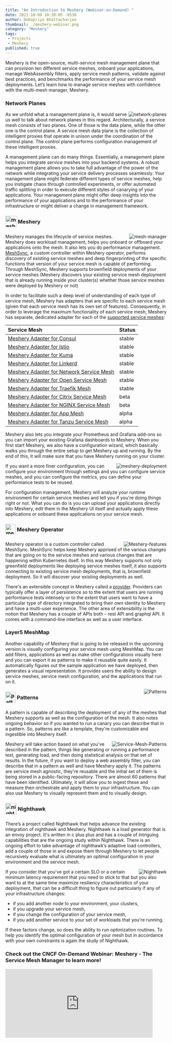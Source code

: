 ---
title: "An Introduction to Meshery (Webinar-on-Demand) "
date: 2021-10-09 10:30:05 -0530
author: Debopriya Bhattacharjee
thumbnail: ./meshery-webinar.png
category: "Meshery"
tags:
 - Projects
 - Meshery
published: true
---








<BlogWrapper>

<div class="intro ">
<p>Meshery is the open-source, multi-service mesh management plane that can provision ten different service meshes, onboard your applications, manage WebAssembly filters, apply service mesh patterns, validate against best practices, and benchmarks the performance of your service mesh deployments. Let’s learn how to manage service meshes with confidence with the multi-mesh manager, Meshery. </p>
</div>

<h3>Network Planes</h3>
<img src={Planes} className="slides-right" align="right" alt="network-planes" />
<p>As we unfold what a management plane is, it would serve us well to talk about network planes in this regard. Architecturally, a service mesh consists of two planes. One of those is the data plane, while the other one is the control plane. A service mesh data plane is the collection of intelligent proxies that operate in unison under the coordination of the control plane. The control plane performs configuration management of these intelligent proxies.</p>
<p>A management plane can do many things. Essentially, a management plane helps you integrate service meshes into your backend systems. A robust management plane allows you to take full advantage of the power of the network while integrating your service delivery processes seamlessly. Your management plane might federate different types of service meshes, help you instigate chaos through controlled experiments, or offer automated traffic splitting in order to execute different styles of canarying of your applications. Your management plane might offer deep insights into the performance of your applications and to the performance of your infrastructure or might deliver a  change in management framework.</p>

<h3><img src={MesheryLogo}  align="center" alt="meshery-logo" height="35rem" width="35rem" style="padding-bottom:5px;padding-top:auto;"/> Meshery</h3>

<img src={MeshManager} className="slides-left" align="right" alt="mesh-manager" />
<p><Link to="/service-mesh-management/meshery">Meshery</Link> manages the lifecycle of service meshes. Meshery does workload management, helps you onboard or offboard your applications onto the mesh. It also lets you do performance management. <a href="https://docs.meshery.io/concepts/architecture/meshsync">MeshSync</a>, a custom controller within <Link to="/service-mesh-management/meshery/meshery-operator">Meshery operator</Link>, performs discovery of existing service meshes and deep fingerprinting of the specific functions that version of your service mesh is capable of performing. Through MeshSync, Meshery supports brownfield deployments of your service meshes (Meshery discovers your existing service mesh deployment that is already running inside your cluster(s) whether those service meshes were deployed by Meshery or not) </p>
<p>In order to facilitate such a deep level of understanding of each type of service mesh, <Link to="/service-mesh-management/meshery">Meshery</Link> has adapters that are specific to each service mesh (given that each service mesh has its own set of features). Consequently, in order to leverage the maximum functionality of each service mesh, Meshery has separate, dedicated adapter for each of the <a href="https://docs.meshery.io/getting-started/overview#meshery-is-for-any-service-mesh">supported service meshes</a>: </p>

<table className="table-1" align="center">
<thead>
    <tr>
    <th align="left">Service Mesh</th>
    <th className="status">Status</th>
    </tr>
</thead>
<tbody>
    <tr>
    <td ><a href="https://docs.meshery.io/service-meshes/adapters/consul">Meshery Adapter for Consul</a></td>
    <td className="status">stable</td>
    </tr>
    <tr>
    <td><a href="https://docs.meshery.io/service-meshes/adapters/istio">Meshery Adapter for Istio</a></td>
    <td className="status">stable</td>
    </tr>
    <tr>
    <td><a href="https://docs.meshery.io/service-meshes/adapters/kuma">Meshery Adapter for Kuma</a></td>
    <td className="status">stable</td>
    </tr>
    <tr>
    <td><a href="https://docs.meshery.io/service-meshes/adapters/linkerd">Meshery Adapter for Linkerd</a> </td>
    <td className="status">stable</td>
    </tr>
     <tr>
    <td><a href="https://docs.meshery.io/service-meshes/adapters/nsm">Meshery Adapter for Network Service Mesh</a></td>
    <td className="status">stable</td>
    </tr>
    <tr>
    <td><a href="https://docs.meshery.io/service-meshes/adapters/osm">Meshery Adapter for Open Service Mesh</a></td>
    <td className="status">stable</td>
    </tr>
     <tr>
    <td><a href="https://docs.meshery.io/service-meshes/adapters/traefik-mesh">Meshery Adapter for Traefik Mesh</a></td>
    <td className="status">stable</td>
    </tr>
    <tr>
    <td><a href="https://docs.meshery.io/service-meshes/adapters/cpx">Meshery Adapter for Citrix Service Mesh</a></td>
    <td className="status">beta</td>
    </tr>
     <tr>
    <td><a href="https://docs.meshery.io/service-meshes/adapters/nginx-sm">Meshery Adapter for NGINX Service Mesh</a></td>
    <td className="status">beta</td>
    </tr>
    <tr>
    <td><a href="https://docs.meshery.io/service-meshes/adapters/app-mesh">Meshery Adapter for App Mesh</a></td>
    <td className="status">alpha</td>
    </tr>
    <tr>
    <td><a href="https://docs.meshery.io/service-meshes/adapters/tanzu-sm">Meshery Adapter for Tanzu Service Mesh</a></td>
    <td className="status">alpha</td>
    </tr>
</tbody>
</table>

<p><Link to="/service-mesh-management/meshery">Meshery</Link> also lets you integrate your Prometheus and Grafana add-ons so you can import your existing Grafana dashboards to Meshery. When you first start Meshery, we also have a configuration wizard, which basically walks you through the entire setup to get Meshery up and running. By the end of this, it will make sure that you have Meshery running on your cluster.</p>
<img src={MesheryDeployments} className="slides-right" align="right" alt="meshery-deployment" />
<p>If you want a more finer configuration, you can configure your environment through settings and you can configure service meshes, and you can configure the metrics, you can define your performance tests to be reused.</p>
<p>For configuration management, <Link to="/service-mesh-management/meshery">Meshery</Link> will analyze your runtime environment for certain service meshes and tell you if you're doing things right or not. What you can do is you can upload your applications directly into Meshery, edit them in the Meshery UI itself and actually apply these applications or onboard these applications on your service mesh.</p>

<h3><img src={Mesheryoperatoricon}  align="center" alt="meshery-operator-logo" height="32rem" width="32rem" style="padding-bottom:5px;padding-top:auto;"/> Meshery Operator</h3>
<img src={Mesheryfeatures} className="slides-left" align="right" alt="Meshery-features" />
<p><Link to="/service-mesh-management/meshery/meshery-operator">Meshery operator</Link> is a custom controller called MeshSync. MeshSync helps keep Meshery apprised of the various changes that are going on to the service meshes and various changes that are happening within Kubernetes itself. In this way Meshery supports not only greenfield deployments like deploying service meshes itself, it also supports connecting to existing service mesh deployments, that is, brownfield deployment. So it will discover your existing deployments as well.</p>
<p>There's an extensible concept in Meshery called a <a href="https://docs.meshery.io/extensibility/providers">provider</a>. Providers can typically offer a layer of persistence so to the extent that users are running performance tests intensely or to the extent that users want to have a particular type of directory integrated to bring their own identity to Meshery and have a multi-user experience. The other area of extensibility is the notion that Meshery has a couple of APIs both – rest API and graphql API. It comes with a command-line interface as well as a user interface. </p>

<h3>Layer5 MeshMap</h3>
<p>Another capability of Meshery that is going to be released in the upcoming version is visually configuring your service mesh using MeshMap. You can add filters, applications as well as make other configurations visually here and you can export it as patterns to make it reusable quite easily. It automatically figures out the sample application we have deployed, then generates a visual representation. It provides users the ability to design service meshes, service mesh configuration, and the applications that run on it.</p>

<img src={Patterns} className="slides-left" align="right" alt="Patterns" />
<h3><img src={PatternsLogo}  align="center" alt="patterns-logo" height="35rem" width="32rem" style="padding-bottom:5px;padding-top:auto;"/> Patterns</h3>
<p> A pattern is capable of describing the deployment of any of the meshes that Meshery supports as well as the configuration of the mesh. It also notes ongoing behavior so if you wanted to run a canary you can describe that in a pattern. So, patterns are like a template, they're customizable and ingestible into Meshery itself.</p>
<img src={ServiceMeshPatterns} className="slides-right" align="right" alt="Service-Mesh-Patterns" />
<p>Meshery will take action based on what you've described in the pattern, things like generating or running a performance test, generating load, and then doing statistical analysis on that set of results. In the future, if you want to deploy a web assembly filter, you can describe that in a pattern as well and have Meshery apply it. The patterns are service mesh agnostic, they're reusable and the initial set of them is being stored in a public-facing repository. There are almost 60 patterns that have been identified. Ultimately, it will allow you to ingest these and measure then orchestrate and apply them to your infrastructure. You can also use Meshery to visually represent them and to visually design.</p>

<h3><img src={NighthawkIcon}  align="center" alt="nighthawk-logo" height="35rem" width="35rem" style="padding-bottom:5px;padding-top:auto;"/> Nighthawk</h3>
<p>There’s a project called <Link to="/projects/nighthawk">Nighthawk</Link> that helps advance the existing integration of nighthawk and Meshery. Nighthawk is a load generator that is an envoy project. It's written in c plus plus and has a couple of intriguing capabilities that are the ongoing study within Nighthawk. There is an ongoing effort to take advantage of nighthawk’s adaptive load controllers, add a couple of those in and expose them through Meshery to let people recursively evaluate what is ultimately an optimal configuration in your environment and the service mesh.</p>
<img src={Nighthawk} className="slides-right" align="right" alt="Nighthawk" />

<p>If you consider that you've got a certain SLO or a certain minimum latency requirement that you need to stick to that but you also want to at the same time maximize resiliency characteristics of your deployment, that can be a difficult thing to figure out particularly if any of your infrastructure changes:</p>
<ul>
    <li>if you add another node to your environment, your clusters,</li>
    <li>if you upgrade your service mesh,</li>
    <li>if you change the configuration of your service mesh,</li>
    <li>if you add another service to your set of workloads that you're running.</li>
</ul>
<p>If these factors change, so does the ability to run optimization routines. To help you identify the optimal configuration of your mesh but in accordance with your own constraints is again the study of <Link to="/projects/nighthawk">Nighthawk</Link>. </p>

<h3>Check out the CNCF On-Demand Webinar: <Link to="/service-mesh-management/meshery">Meshery</Link> - The Service Mesh Manager to learn more!</h3>
<div class="iframe-container">
<iframe width="460" height="215" src="https://www.youtube.com/embed/mU8qHUGYsk8" title="YouTube video player" frameborder="0" allow="accelerometer; autoplay; clipboard-write; encrypted-media; gyroscope; picture-in-picture" allowfullscreen></iframe></div>

</BlogWrapper>
